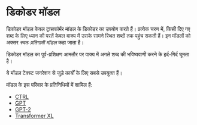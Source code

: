 # डिकोडर मॉडल

<CourseFloatingBanner
    chapter={1}
    classNames="absolute z-10 right-0 top-0"
/>

<Youtube id="d_ixlCubqQw" />

डिकोडर मॉडल केवल ट्रांसफॉर्मर मॉडल के डिकोडर का उपयोग करते हैं। प्रत्येक चरण में, किसी दिए गए शब्द के लिए ध्यान की परतें केवल वाक्य में उसके सामने स्थित शब्दों तक पहुंच सकती हैं। इन मॉडलों को अक्सर *स्वतः प्रतिगामी मॉडल* कहा जाता है।

डिकोडर मॉडल का पूर्व-प्रशिक्षण आमतौर पर वाक्य में अगले शब्द की भविष्यवाणी करने के इर्द-गिर्द घूमता है।

ये मॉडल टेक्स्ट जनरेशन से जुड़े कार्यों के लिए सबसे उपयुक्त हैं।

मॉडल के इस परिवार के प्रतिनिधियों में शामिल हैं:

- [CTRL](https://huggingface.co/transformers/model_doc/ctrl.html)
- [GPT](https://huggingface.co/docs/transformers/model_doc/openai-gpt)
- [GPT-2](https://huggingface.co/transformers/model_doc/gpt2.html)
- [Transformer XL](https://huggingface.co/transformers/model_doc/transfo-xl.html)

